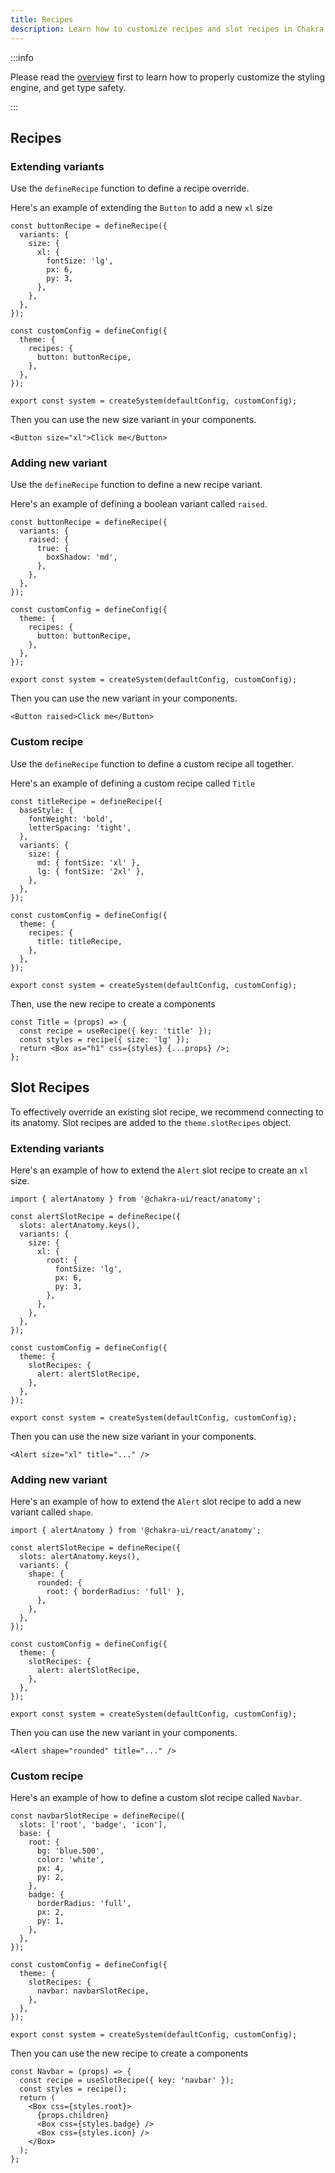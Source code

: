 ```yaml
---
title: Recipes
description: Learn how to customize recipes and slot recipes in Chakra UI
---
```


:::info

Please read the [overview](/docs/theming/customization/overview) first to learn
how to properly customize the styling engine, and get type safety.

:::

## Recipes

### Extending variants

Use the `defineRecipe` function to define a recipe override.

Here's an example of extending the `Button` to add a new `xl` size

```tsx title="theme.ts"
const buttonRecipe = defineRecipe({
  variants: {
    size: {
      xl: {
        fontSize: 'lg',
        px: 6,
        py: 3,
      },
    },
  },
});

const customConfig = defineConfig({
  theme: {
    recipes: {
      button: buttonRecipe,
    },
  },
});

export const system = createSystem(defaultConfig, customConfig);
```

Then you can use the new size variant in your components.

```tsx
<Button size="xl">Click me</Button>
```

### Adding new variant

Use the `defineRecipe` function to define a new recipe variant.

Here's an example of defining a boolean variant called `raised`.

```tsx title="theme.ts"
const buttonRecipe = defineRecipe({
  variants: {
    raised: {
      true: {
        boxShadow: 'md',
      },
    },
  },
});

const customConfig = defineConfig({
  theme: {
    recipes: {
      button: buttonRecipe,
    },
  },
});

export const system = createSystem(defaultConfig, customConfig);
```

Then you can use the new variant in your components.

```tsx
<Button raised>Click me</Button>
```

### Custom recipe

Use the `defineRecipe` function to define a custom recipe all together.

Here's an example of defining a custom recipe called `Title`

```tsx title="theme.ts"
const titleRecipe = defineRecipe({
  baseStyle: {
    fontWeight: 'bold',
    letterSpacing: 'tight',
  },
  variants: {
    size: {
      md: { fontSize: 'xl' },
      lg: { fontSize: '2xl' },
    },
  },
});

const customConfig = defineConfig({
  theme: {
    recipes: {
      title: titleRecipe,
    },
  },
});

export const system = createSystem(defaultConfig, customConfig);
```

Then, use the new recipe to create a components

```tsx
const Title = (props) => {
  const recipe = useRecipe({ key: 'title' });
  const styles = recipe({ size: 'lg' });
  return <Box as="h1" css={styles} {...props} />;
};
```

## Slot Recipes

To effectively override an existing slot recipe, we recommend connecting to its
anatomy. Slot recipes are added to the `theme.slotRecipes` object.

### Extending variants

Here's an example of how to extend the `Alert` slot recipe to create an `xl`
size.

```tsx title="theme.ts"
import { alertAnatomy } from '@chakra-ui/react/anatomy';

const alertSlotRecipe = defineRecipe({
  slots: alertAnatomy.keys(),
  variants: {
    size: {
      xl: {
        root: {
          fontSize: 'lg',
          px: 6,
          py: 3,
        },
      },
    },
  },
});

const customConfig = defineConfig({
  theme: {
    slotRecipes: {
      alert: alertSlotRecipe,
    },
  },
});

export const system = createSystem(defaultConfig, customConfig);
```

Then you can use the new size variant in your components.

```tsx /size="xl"/
<Alert size="xl" title="..." />
```

### Adding new variant

Here's an example of how to extend the `Alert` slot recipe to add a new variant
called `shape`.

```tsx title="theme.ts"
import { alertAnatomy } from '@chakra-ui/react/anatomy';

const alertSlotRecipe = defineRecipe({
  slots: alertAnatomy.keys(),
  variants: {
    shape: {
      rounded: {
        root: { borderRadius: 'full' },
      },
    },
  },
});

const customConfig = defineConfig({
  theme: {
    slotRecipes: {
      alert: alertSlotRecipe,
    },
  },
});

export const system = createSystem(defaultConfig, customConfig);
```

Then you can use the new variant in your components.

```tsx /shape="rounded"/
<Alert shape="rounded" title="..." />
```

### Custom recipe

Here's an example of how to define a custom slot recipe called `Navbar`.

```tsx title="theme.ts"
const navbarSlotRecipe = defineRecipe({
  slots: ['root', 'badge', 'icon'],
  base: {
    root: {
      bg: 'blue.500',
      color: 'white',
      px: 4,
      py: 2,
    },
    badge: {
      borderRadius: 'full',
      px: 2,
      py: 1,
    },
  },
});

const customConfig = defineConfig({
  theme: {
    slotRecipes: {
      navbar: navbarSlotRecipe,
    },
  },
});

export const system = createSystem(defaultConfig, customConfig);
```

Then you can use the new recipe to create a components

```tsx
const Navbar = (props) => {
  const recipe = useSlotRecipe({ key: 'navbar' });
  const styles = recipe();
  return (
    <Box css={styles.root}>
      {props.children}
      <Box css={styles.badge} />
      <Box css={styles.icon} />
    </Box>
  );
};
```
